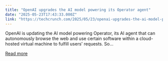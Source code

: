 ```yaml
---
title: "OpenAI upgrades the AI model powering its Operator agent"
date: "2025-05-23T17:43:33.000Z"
link: "https://techcrunch.com/2025/05/23/openai-upgrades-the-ai-model-powering-its-operator-agent/"
---
```


OpenAI is updating the AI model powering Operator, its AI agent that can autonomously browse the web and use certain software within a cloud-hosted virtual machine to fulfill users&#8217; requests. So...

[Read more](https://techcrunch.com/2025/05/23/openai-upgrades-the-ai-model-powering-its-operator-agent/)
